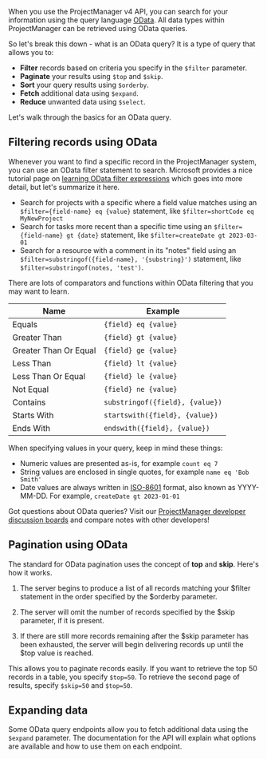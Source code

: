 When you use the ProjectManager v4 API, you can search for your information using the query language [OData](https://www.odata.org/). All data types within ProjectManager can be retrieved using OData queries.

So let's break this down - what is an OData query? It is a type of query that allows you to:

- **Filter** records based on criteria you specify in the `$filter` parameter.
- **Paginate** your results using `$top` and `$skip`.
- **Sort** your query results using `$orderby`.
- **Fetch** additional data using `$expand`.
- **Reduce** unwanted data using `$select`.

Let's walk through the basics for an OData query.

## Filtering records using OData

Whenever you want to find a specific record in the ProjectManager system, you can use an OData filter statement to search. Microsoft provides a nice tutorial page on [learning OData filter expressions](https://learn.microsoft.com/en-us/dynamics-nav/using-filter-expressions-in-odata-uris) which goes into more detail, but let's summarize it here.

- Search for projects with a specific where a field value matches using an `$filter={field-name} eq {value}` statement, like `$filter=shortCode eq MyNewProject`
- Search for tasks more recent than a specific time using an `$filter={field-name} gt {date}` statement, like `$filter=createDate gt 2023-03-01`
- Search for a resource with a comment in its "notes" field using an `$filter=substringof({field-name}, '{substring}')` statement, like `$filter=substringof(notes, 'test')`.

There are lots of comparators and functions within OData filtering that you may want to learn.

| Name                 | Example                          |
|----------------------|----------------------------------|
| Equals               | `{field} eq {value}`             |
| Greater Than         | `{field} gt {value}`             |
| Greater Than Or Equal| `{field} ge {value}`             |
| Less Than            | `{field} lt {value}`             |
| Less Than Or Equal   | `{field} le {value}`             |
| Not Equal            | `{field} ne {value}`             |
| Contains             | `substringof({field}, {value})`  |
| Starts With          | `startswith({field}, {value})`   |
| Ends With            | `endswith({field}, {value})`     |

When specifying values in your query, keep in mind these things:

- Numeric values are presented as-is, for example `count eq 7`
- String values are enclosed in single quotes, for example `name eq 'Bob Smith'`
- Date values are always written in [ISO-8601](https://en.wikipedia.org/wiki/ISO_8601) format, also known as YYYY-MM-DD. For example, `createDate gt 2023-01-01`

Got questions about OData queries? Visit our [ProjectManager developer discussion boards](https://developer.projectmanager.com/discuss) and compare notes with other developers!

## Pagination using OData

The standard for OData pagination uses the concept of **top** and **skip**. Here's how it works.

1. The server begins to produce a list of all records matching your $filter statement in the order specified by the $orderby parameter.

2. The server will omit the number of records specified by the $skip parameter, if it is present.

3. If there are still more records remaining after the $skip parameter has been exhausted, the server will begin delivering records up until the $top value is reached.

This allows you to paginate records easily. If you want to retrieve the top 50 records in a table, you specify `$top=50`. To retrieve the second page of results, specify `$skip=50` and `$top=50`.

## Expanding data

Some OData query endpoints allow you to fetch additional data using the `$expand` parameter. The documentation for the API will explain what options are available and how to use them on each endpoint.